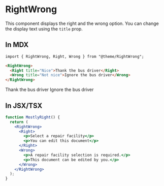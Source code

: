 # RightWrong

This component displays the right and the wrong option. You can change the
display text using the `title` prop.

## In MDX

```md
import { RightWrong, Right, Wrong } from "@theme/RightWrong";

<RightWrong>
  <Right title="Nice">Thank the bus driver</Right>
  <Wrong title="Not nice">Ignore the bus driver</Wrong>
</RightWrong>
```


<RightWrong>
  <Right title="Nice">Thank the bus driver</Right>
  <Wrong title="Not nice">Ignore the bus driver</Wrong>
</RightWrong>

## In JSX/TSX

```jsx live
function MostlyRight() {
  return (
    <RightWrong>
      <Right>
        <p>Select a repair facility</p>
        <p>You can edit this document</p>
      </Right>
      <Wrong>
        <p>A repair facility selection is required.</p>
        <p>This document can be edited by you.</p>
      </Wrong>
    </RightWrong>
  );
}
```
